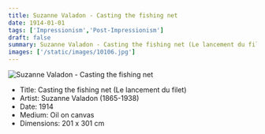 ```yaml
---
title: Suzanne Valadon - Casting the fishing net
date: 1914-01-01
tags: ['Impressionism','Post-Impressionism']
draft: false
summary: Suzanne Valadon - Casting the fishing net (Le lancement du filet)
images: ['/static/images/10106.jpg']
---
```


![Suzanne Valadon - Casting the fishing net](/static/images/10106.jpg)

* Title: Casting the fishing net (Le lancement du filet)
* Artist: Suzanne Valadon (1865-1938)
* Date: 1914
* Medium: Oil on canvas
* Dimensions: 201 x 301 cm  


